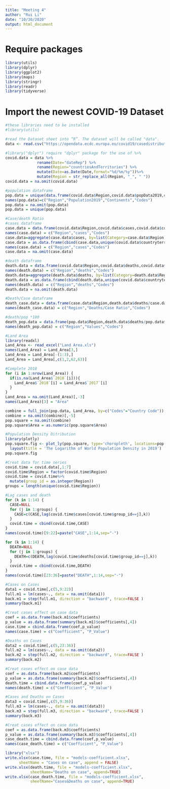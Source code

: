 ```yaml
---
title: "Meeting 4"
author: "Rui Li"
date: "10/30/2020"
output: html_document
---
```


# Require packages
```r
library(utils)
library(dplyr)
library(ggplot2)
library(maps)
library(stringr)
library(readr)
library(tidyverse)
```

# Import the newest COVID-19 Dataset 
```r
#these libraries need to be installed
#library(utils)

#read the Dataset sheet into “R”. The dataset will be called "data".
data <- read.csv("https://opendata.ecdc.europa.eu/covid19/casedistribution/csv", na.strings = "", fileEncoding = "UTF-8-BOM")

#library("dplyr") require "dplyr" package for the use of %>%
covid.data = data %>%
              rename(Date="dateRep") %>%
              rename(Region="countriesAndTerritories") %>%
              mutate(Date=as.Date(Date,format="%d/%m/%y"))%>% 
              mutate(Region = str_replace_all(Region, "_", " "))
covid.data = na.omit(covid.data)

#population dataframe
pop.data = unique(data.frame(covid.data$Region,covid.data$popData2019,covid.data$continentExp,covid.data$countryterritoryCode))
names(pop.data)=c("Region","Population2019","Continents","Codes")
pop.data = na.omit(pop.data)
pop.data = unique(pop.data)

#Case/death Ratio
#cases dataframe
case.data = data.frame(covid.data$Region,covid.data$cases,covid.data$countryterritoryCode) 
names(case.data) = c("Region","cases","Codes") 
case.data=aggregate(case.data$cases, by=list(Category=case.data$Region), FUN=sum)
case.data = as.data.frame(cbind(case.data,unique(covid.data$countryterritoryCode)))
names(case.data) = c("Region","cases","Codes")
case.data = na.omit(case.data)

#death dataframe
death.data = data.frame(covid.data$Region,covid.data$deaths,covid.data$countryterritoryCode) 
names(death.data) = c("Region","deaths","Codes") 
death.data=aggregate(death.data$deaths, by=list(Category=death.data$Region), FUN=sum)
death.data = as.data.frame(cbind(death.data,unique(covid.data$countryterritoryCode)))
names(death.data) = c("Region","deaths","Codes")
death.data = na.omit(death.data)

#Death/Case dataframe
death_case.data = data.frame(case.data$Region,death.data$deaths/case.data$cases,case.data$Codes)
names(death_case.data) = c("Region","Deaths/Case Ratio","Codes")

#death/pop *100
death_pop.data = data.frame(pop.data$Region,death.data$deaths/pop.data$Population2019*100,pop.data$Codes)
names(death_pop.data) = c("Region","Values","Codes")
```

```r
#Land Area
library(readxl)
Land_Area <- read_excel("Land Area.xls")
names(Land_Area) = Land_Area[3,]
Land_Area = Land_Area[-(1:3),]
Land_Area = Land_Area[,c(1,2,62,63)]

#Complete 2018
for (i in 1:nrow(Land_Area)) {
  if(is.na(Land_Area$`2018`[i])){
    Land_Area$`2018`[i] = Land_Area$`2017`[i]
  }
}
Land_Area = na.omit(Land_Area)[,-3]
names(Land_Area)[3] = "Area"

combine = full_join(pop.data, Land_Area, by=c("Codes"="Country Code"))
combine = na.omit(combine)[,-5]
pop.square = na.omit(combine)
pop.square$Area = as.numeric(pop.square$Area)

#Population Density Ditribution
library(plotly)
pop.square.fig <- plot_ly(pop.square, type='choropleth', locations=pop.square$Codes, z=log(pop.square$Population2019/pop.square$Area), text=pop.square$Region, colorscale="Blues",reversescale =T)%>%
  layout(title = 'The Logarithm of World Population Density in 2019')
pop.square.fig
```

```r
#Creat data for time series
covid.time = covid.data[,1:7]
covid.time$Region = factor(covid.time$Region)
covid.time = covid.time%>%
  mutate(group_id = as.integer(Region))
groups = length(unique(covid.time$Region))
```

```r
#Lag cases and death
for (k in 1:14) {
  CASE=NULL
  for (j in 1:groups) {
    CASE=c(CASE,lag(covid.time$cases[covid.time$group_id==j],k))
  }
  covid.time = cbind(covid.time,CASE)
}
names(covid.time)[9:22]=paste("CASE",1:14,sep="-")

for (k in 1:14) {
  DEATH=NULL
  for (j in 1:groups) {
    DEATH=c(DEATH,lag(covid.time$deaths[covid.time$group_id==j],k))
  }
  covid.time = cbind(covid.time,DEATH)
}
names(covid.time)[23:36]=paste("DEATH",1:14,sep="-")
```

```r
#Cases on Cases
data1 = covid.time[,c(5,9:22)]
full.m1 = lm(cases~., data = na.omit(data1))
back.m1 = step(full.m1, direction = "backward", trace=FALSE ) 
summary(back.m1)

#Creat cases effect on case data
coef = as.data.frame(back.m1$coefficients)
p_value = as.data.frame(summary(back.m1)$coefficients[,4])
case.time = cbind.data.frame(coef,p_value)
names(case.time) = c("Coefficient", "P_Value")
```

```r
#Deaths on Cases
data2 = covid.time[,c(5,23:36)]
full.m2 = lm(cases~., data = na.omit(data2))
back.m2 = step(full.m2, direction = "backward", trace=FALSE ) 
summary(back.m2)

#Creat cases effect on case data
coef = as.data.frame(back.m2$coefficients)
p_value = as.data.frame(summary(back.m2)$coefficients[,4])
death.time = cbind.data.frame(coef,p_value)
names(death.time) = c("Coefficient", "P_Value")
```

```r
#Cases and Deaths on Cases
data3 = covid.time[,c(5,9:36)]
full.m3 = lm(cases~., data = na.omit(data3))
back.m3 = step(full.m3, direction = "backward", trace=FALSE ) 
summary(back.m3)

#Creat cases effect on case data
coef = as.data.frame(back.m3$coefficients)
p_value = as.data.frame(summary(back.m3)$coefficients[,4])
case_death.time = cbind.data.frame(coef,p_value)
names(case_death.time) = c("Coefficient", "P_Value")
```

```r
library("xlsx")
write.xlsx(case.time, file = "models-coefficient.xlsx",
      sheetName = "Cases on case", append = FALSE)
write.xlsx(death.time, file = "models-coefficient.xlsx", 
           sheetName="Deaths on case", append=TRUE)
write.xlsx(case_death.time, file = "models-coefficient.xlsx", 
           sheetName="Cases&Deaths on case", append=TRUE)
```


